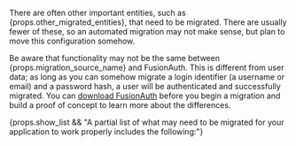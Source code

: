 
There are often other important entities, such as {props.other_migrated_entities}, that need to be migrated. There are usually fewer of these, so an automated migration may not make sense, but plan to move this configuration somehow.

Be aware that functionality may not be the same between {props.migration_source_name} and FusionAuth. This is different from user data; as long as you can somehow migrate a login identifier (a username or email) and a password hash, a user will be authenticated and successfully migrated. You can [download FusionAuth](/download/) before you begin a migration and build a proof of concept to learn more about the differences. 

{props.show_list && "A partial list of what may need to be migrated for your application to work properly includes the following:"}
